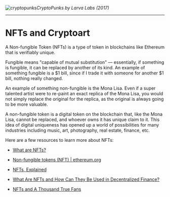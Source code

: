 
<Bleed>![cryptopunks](../public/nfts.jpeg)</Bleed>*CryptoPunks by Larva Labs
(2017)*

---

# NFTs and Cryptoart

A Non-fungible Token (NFTs) is a type of token in blockchains like Ethereum that is verifiably unique.

Fungible means "capable of mutual substitution" — essentially, if something is fungible, it can be replaced by another of its kind. An example of something fungible is a $1 bill, since if I trade it with someone for another $1 bill, nothing really changed.

An example of something non-fungible is the Mona Lisa. Even if a super talented artist were to re-paint an exact replica of the Mona Lisa, you would not simply replace the original for the replica, as the original is always going to be more valuable.

A non-fungible token is a digital token on the blockchain that, like the Mona Lisa, cannot be replaced, and whoever owns it has unique claim to it. This idea of digital uniqueness has opened up a world of possibilities for many industries including music, art, photography, real estate, finance, etc.

Here are a few resources to learn more about NFTs:

- [What are NFTs?](https://www.coinbase.com/learn/crypto-basics/what-are-nfts)

- [Non-fungible tokens (NFT) | ethereum.org](https://ethereum.org/en/nft/)

- [NFTs, Explained](https://www.youtube.com/watch?v=Oz9zw7-_vhM)

- [What Are NFTs and How Can They Be Used in Decentralized Finance?](https://www.youtube.com/watch?v=Xdkkux6OxfM)

- [NFTs and A Thousand True Fans](https://cdixon.org/2021/02/27/NFTs-and-a-thousand-true-fans)
